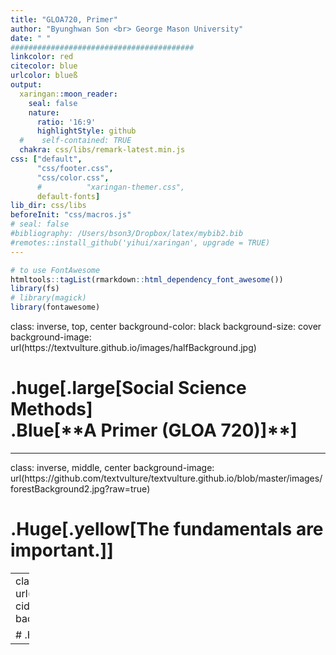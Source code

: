 ```yaml
---
title: "GLOA720, Primer"
author: "Byunghwan Son <br> George Mason University"
date: " "
#########################################
linkcolor: red
citecolor: blue
urlcolor: blueß
output: 
  xaringan::moon_reader:
    seal: false
    nature:
      ratio: '16:9'
      highlightStyle: github
  #    self-contained: TRUE
  chakra: css/libs/remark-latest.min.js
css: ["default", 
      "css/footer.css", 
      "css/color.css", 
      #          "xaringan-themer.css",
      default-fonts]
lib_dir: css/libs
beforeInit: "css/macros.js"
# seal: false  
#bibliography: /Users/bson3/Dropbox/latex/mybib2.bib
#remotes::install_github('yihui/xaringan', upgrade = TRUE)
---
```


```r
# to use FontAwesome
htmltools::tagList(rmarkdown::html_dependency_font_awesome())
library(fs)
# library(magick)  
library(fontawesome)

```

class: inverse, top, center
background-color: black
background-size: cover
background-image: url(https://textvulture.github.io/images/halfBackground.jpg)


# .huge[.large[**Social Science Methods**] <br> .Blue[**A Primer (GLOA 720)]**]

---

class: inverse, middle, center
background-image: url(https://github.com/textvulture/textvulture.github.io/blob/master/images/forestBackground2.jpg?raw=true)

# .Huge[.yellow[**The fundamentals are important.**]]

---
class: inverse
background-image: url(https://media4.giphy.com/media/JsTJO6J9BSsEvlxnIg/200w.gif?cid=6c09b952unpldt5y3xk5p2x8be78r9y441yt6zxggq359z9s&rid=200w.gif&ct=g)
background-size: contain

# .Huge[But,]

---


